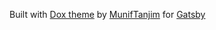 Built with [Dox theme](https://github.com/MunifTanjim/gatsby-theme-dox) by [MunifTanjim](https://github.com/MunifTanjim) for [Gatsby](https://www.gatsbyjs.org)
